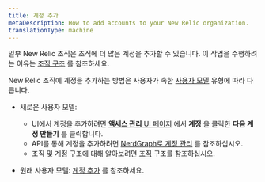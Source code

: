 ```yaml
---
title: 계정 추가
metaDescription: How to add accounts to your New Relic organization.
translationType: machine
---
```


일부 New Relic 조직은 조직에 더 많은 계정을 추가할 수 있습니다. 이 작업을 수행하려는 이유는 [조직 구조](/docs/accounts/accounts-billing/account-structure/new-relic-account-structure) 를 참조하세요.

New Relic 조직에 계정을 추가하는 방법은 사용자가 속한 [사용자 모델](/docs/accounts/original-accounts-billing/original-product-based-pricing/overview-user-models) 유형에 따라 다릅니다.

* 새로운 사용자 모델:

  * UI에서 계정을 추가하려면 [**액세스 관리** UI 페이지](/docs/accounts/accounts-billing/new-relic-one-user-management/user-management-ui-and-tasks#where) 에서 **계정** 을 클릭한 **다음 계정 만들기** 를 클릭합니다.
  * API를 통해 계정을 추가하려면 [NerdGraph로 계정 관리](/docs/apis/nerdgraph/examples/manage-accounts-nerdgraph) 를 참조하십시오.
  * 조직 및 계정 구조에 대해 알아보려면 [조직](/docs/accounts/accounts-billing/account-structure/new-relic-account-structure) 구조를 참조하십시오.

* 원래 사용자 모델: [계정 추가](/docs/accounts/original-accounts-billing/original-users-roles/parent-child-account-structure/#creating) 를 참조하세요.